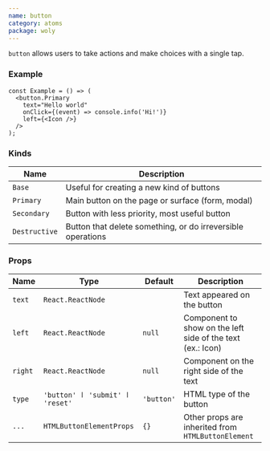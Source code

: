 ```yaml
---
name: button
category: atoms
package: woly
---
```



`button` allows users to take actions and make choices with a single tap.

### Example

<ButtonExample />

```tsx
const Example = () => (
  <button.Primary
    text="Hello world"
    onClick={(event) => console.info('Hi!')}
    left={<Icon />}
  />
);
```

### Kinds

| Name          | Description                                                 |
| ------------- | ----------------------------------------------------------- |
| `Base`        | Useful for creating a new kind of buttons                   |
| `Primary`     | Main button on the page or surface (form, modal)            |
| `Secondary`   | Button with less priority, most useful button               |
| `Destructive` | Button that delete something, or do irreversible operations |

### Props

| Name    | Type                            | Default    | Description                                                |
| ------- | ------------------------------- | ---------- | ---------------------------------------------------------- |
| `text`  | `React.ReactNode`               |            | Text appeared on the button                                |
| `left`  | `React.ReactNode`               | `null`     | Component to show on the left side of the text (ex.: Icon) |
| `right` | `React.ReactNode`               | `null`     | Component on the right side of the text                    |
| `type`  | `'button' ӏ 'submit' ӏ 'reset'` | `'button'` | HTML type of the button                                    |
| `...`   | `HTMLButtonElementProps`        | `{}`       | Other props are inherited from `HTMLButtonElement`         |
